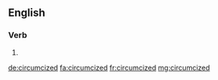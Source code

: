 ==English==

===Verb===
{{head|en}}

# {{en-past of|circumcize}}

[[de:circumcized]]
[[fa:circumcized]]
[[fr:circumcized]]
[[mg:circumcized]]